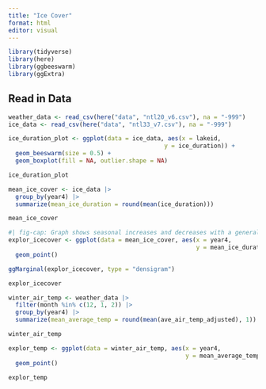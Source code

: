 ```yaml
---
title: "Ice Cover"
format: html
editor: visual
---
```




```r
library(tidyverse)
library(here)
library(ggbeeswarm)
library(ggExtra)
```

## Read in Data

```r
weather_data <- read_csv(here("data", "ntl20_v6.csv"), na = "-999")
ice_data <- read_csv(here("data", "ntl33_v7.csv"), na = "-999")

```

```r
ice_duration_plot <- ggplot(data = ice_data, aes(x = lakeid,
                                            y = ice_duration)) +
  geom_beeswarm(size = 0.5) +
  geom_boxplot(fill = NA, outlier.shape = NA)

ice_duration_plot
```

```r
mean_ice_cover <- ice_data |> 
  group_by(year4) |> 
  summarize(mean_ice_duration = round(mean(ice_duration)))

mean_ice_cover
```

```r
#| fig-cap: Graph shows seasonal increases and decreases with a general decreasing trend over time. 
explor_icecover <- ggplot(data = mean_ice_cover, aes(x = year4,
                                                     y = mean_ice_duration)) +
  geom_point()

ggMarginal(explor_icecover, type = "densigram")

explor_icecover

```

```r
winter_air_temp <- weather_data |> 
  filter(month %in% c(12, 1, 2)) |> 
  group_by(year4) |> 
  summarize(mean_average_temp = round(mean(ave_air_temp_adjusted), 1))

winter_air_temp

explor_temp <- ggplot(data = winter_air_temp, aes(x = year4, 
                                                  y = mean_average_temp)) +
  geom_point() 

explor_temp
                        
```

